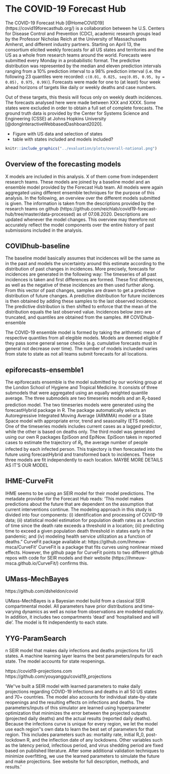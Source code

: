# The COVID-19 Forecast Hub

The COVID-19 Forecast Hub [@HomeCOVID19] (https://covid19forecasthub.org/) is a collaboration between he U.S. Centers for Disease Control and Prevention (CDC), academic research groups lead by the Professor Nicholas Reich at the University of Massachussets Amherst, and different industry partners. Starting on April 13, the consortium elicited weekly forecasts for all US states and territories and the US as a whole from research teams around the world. Forecasts were submitted every Monday in a probabilistic format. The predictive distribution was represented by the median and eleven prediction intervals ranging from a 10% prediction interval to a 98% prediction interval (i.e. the following 23 quantiles were recorded: `c(0.01, 0.025, seq(0.05, 0.95, by = 0.05), 0.975, 0.99)`). Forecasts were made for one to (at least) four week ahead horizons of targets like daily or weekly deaths and case numbers. 

Out of these targets, this thesis will focus only on weekly death incidences. The forecasts analysed here were made between XXX and XXXX. Some states were excluded in order to obtain a full set of complete forecasts. The ground truth data is provided by the Center for Systems Science and Engineering (CSSE) at Johns Hopkins University [@dongInteractiveWebbasedDashboard2020]. 

- Figure with US data and selection of states
- table with states included and models included? 

<!-- ![plot of US data](../evaluation/plots/overall-national.png) -->

``` r

knitr::include_graphics("../evaluation/plots/overall-national.png")
```

## Overview of the forecasting models

X models are included in this analysis. X of them come from independent research teams. These models are joined by a baseline model and an ensemble model provided by the Forecast Hub team. All models were again aggregated using different ensemble techniques for the purpose of this analysis. In the following, an overview over the different models submitted is given. The information is taken from the descriptions provided by the research teams on github (https://github.com/reichlab/covid19-forecast-hub/tree/master/data-processed) as of 07.08.2020. Descriptions are updated whenever the model changes. This overview may therefore not accurately reflect the model components over the entire history of past submissions included in the analysis. 

## COVIDhub-baseline

The baseline model basically assumes that incidences will be the same as in the past and models the uncertainty around this estimate according to the distribution of past changes in incidences. More precisely, forecasts for incidences are generated in the following way: The timeseries of all past incidences is taken and first differences are formed. These first differences, as well as the negative of these incidences are then used further along. From this vector of past changes, samples are drawn to get a predictive distribution of future changes. A predictive distribution for future incidences is then obtained by adding these samples to the last observed incidence. The predictive distribution is then shifted to enforce that the mean of the distribution equals the last observed value. Incidences below zero are truncated, and quantiles are obtained from the samples. 
## COVIDhub-ensemble

The COVID-19 ensemble model is formed by taking the arithmetic mean of respective quantiles from all elegible models. Models are deemed eligible if they pass some general sense checks (e.g. cumulative forecasts must in general not decrease over time). The number of models inclueded varies from state to state as not all teams submit forecasts for all locations. 

## epiforecasts-ensemble1

The epiforecasts ensemble is the model submitted by our working group at the London School of Hygiene and Tropical Medicine. It consists of three submodels that were aggregated using an equally weighted quantile average. The three submodels are two timeseries models and an $R_t$-based prediction model. The two timeseries models were generated using the forecastHybrid package in R. The package automatically selects an Autoregressive Integrated Moving Average (ARMIMA) model or a State Space model with appropriate error, trend and seasonality (ETS model). One of the timeseries models includes current cases as a lagged predictor, while the other is based on deaths only. The third model was generated using our own R packages EpiSoon and EpiNow. EpiSoon takes in reported cases to estimate the trajectory of $R_t$, the average number of people infected by each infected person. This trajectory is then forecasted into the future using forecastHybrid and transformed back to incidences. These three models are fit independently to each location. 
MAYBE MORE DETAILS AS IT'S OUR MODEL

## IHME-CurveFit

IHME seems to be using an SEIR model for their model predictions. The metadate provided for the Forecast Hub reads: 'This model makes predictions about the future that are dependent on
  the assumption  that current interventions continue. The modeling approach in this
  study is divided into four components:  (i) identification and processing of COVID-19
  data;  (ii) statistical model estimation for population death rates as a function
  of time  since the death rate exceeds a threshold in a location;  (iii) predicting
  time to exceed a given population death threshold in states early in the pandemic;
  and  (iv) modeling health service utilization as a function of deaths." CurveFit
  package available at: https://github.com/ihmeuw-msca/CurveFit' CurveFit is a package that fits curves using nonlinear mixed effects. However, the github page for CurveFit points to two different github repos with code for SEIR models and their website (https://ihmeuw-msca.github.io/CurveFit/) confirms this. 
  
  
## UMass-MechBayes

https://github.com/dsheldon/covid

UMass-MechBayes is a Bayesian model build from a classical SEIR compartmental model. All parameters have prior distributions and time-varying dynamics as well as noise from observations are modeled explicitly. In addition, it includes two compartments 'dead' and 'hospitalised and will die'. The model is fit independently to each state. 


## YYG-ParamSearch

n SEIR model that makes daily infections and deaths projections for US states.
  A machine learning layer learns the best parameters/inputs for each state.
  The model accounts for state reopenings.

https://covid19-projections.com
https://github.com/youyanggu/covid19_projections

'We''ve built a SEIR model with learned parameters to make daily
  projections regarding COVID-19 infections and deaths in all 50 US states and
  70+ countries. The model also accounts for individual state-by-state reopenings
  and the resulting effects on infections and deaths. The parameters/inputs
  of this simulator are learned using hyperparameter optimization that minimizes
  the error between the projected outputs (projected daily deaths) and the actual
  results (reported daily deaths). Because the infections curve is unique for every
  region, we let the model use each region''s own data to learn the best set of parameters
  for that region. This includes parameters such as: mortality rate, initial R_0,
  post-lockdown R, and the inflection date of any lockdowns. Other variables such
  as the latency period, infectious period, and virus shedding period are fixed based
  on published literature. After some additional validation techniques to minimize
  overfitting, we use the learned parameters to simulate the future and make
  projections. See website for full description, methods, and results.'




